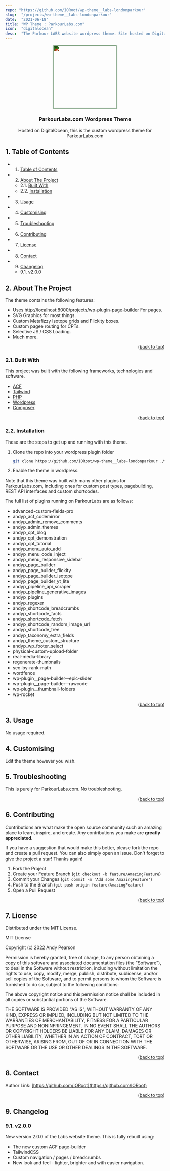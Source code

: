 ```yaml
---
repo: "https://github.com/IORoot/wp-theme__labs-londonparkour"
slug:  "/projects/wp-theme__labs-londonparkour"
date:  "2021-06-18"
title: "WP Theme : ParkourLabs.com"
icon:  "digitalocean"
desc:  "The Parkour LABS website wordpress theme. Site hosted on DigitalOcean."
---
```



<div id="top"></div>

<div align="center">

<div style="filter: invert(88%) sepia(13%) saturate(2256%) hue-rotate(74deg) brightness(96%) contrast(80%);">
<img src="https://cdn.jsdelivr.net/npm/@mdi/svg@6.7.96/svg/test-tube.svg" style="width:200px;"/>
</div>

<h3 align="center">ParkourLabs.com Wordpress Theme</h3>

<p align="center">
    Hosted on DigitalOcean, this is the custom wordpress theme for ParkourLabs.com
</p>    
</div>

##  1. <a name='TableofContents'></a>Table of Contents


* 1. [Table of Contents](#TableofContents)
* 2. [About The Project](#AboutTheProject)
	* 2.1. [Built With](#BuiltWith)
	* 2.2. [Installation](#Installation)
* 3. [Usage](#Usage)
* 4. [ Customising](#Customising)
* 5. [Troubleshooting](#Troubleshooting)
* 6. [Contributing](#Contributing)
* 7. [License](#License)
* 8. [Contact](#Contact)
* 9. [Changelog](#Changelog)
	* 9.1. [v2.0.0](#v2.0.0)


##  2. <a name='AboutTheProject'></a>About The Project

The theme contains the following features:

- Uses [http://localhost:8000/projects/wp-plugin-page-builder](http://localhost:8000/projects/wp-plugin-page-builder) For pages.
- SVG Graphics for most things.
- Custom Metafizzy Isotope grids and Flickity boxes.
- Custom pagee routing for CPTs.
- Selective JS / CSS Loading.
- Much more.

<p align="right">(<a href="#top">back to top</a>)</p>


###  2.1. <a name='BuiltWith'></a>Built With

This project was built with the following frameworks, technologies and software.

* [ACF](https://www.advancedcustomfields.com/)
* [Tailwind](https://www.tailwindcss.com/)
* [PHP](https://php.net/)
* [Wordpress](https://wordpress.org/)
* [Composer](https://getcomposer.org/)

<p align="right">(<a href="#top">back to top</a>)</p>


###  2.2. <a name='Installation'></a>Installation

These are the steps to get up and running with this theme.

1. Clone the repo into your wordpress plugin folder
    ```sh
    git clone https://github.com/IORoot/wp-theme__labs-londonparkour ./wp-content/themes/parkourlabs
    ```
1. Enable the theme in wordpress.

Note that this theme was built with many other plugins for ParkourLabs.com, including ones for custom post types, pagebuilding, REST API interfaces and custom shortcodes.

The full list of plugins running on ParkourLabs are as follows:

- advanced-custom-fields-pro
- andyp_acf_codemirror
- andyp_admin_remove_comments
- andyp_admin_themes
- andyp_cpt_blog
- andyp_cpt_demonstration
- andyp_cpt_tutorial
- andyp_menu_auto_add
- andyp_menu_code_inject
- andyp_menu_responsive_sidebar
- andyp_page_builder
- andyp_page_builder_flickity
- andyp_page_builder_isotope
- andyp_page_builder_yt_lite
- andyp_pipeline_api_scraper
- andyp_pipeline_generative_images
- andyp_plugins
- andyp_regexer
- andyp_shortcode_breadcrumbs
- andyp_shortcode_facts
- andyp_shortcode_fetch
- andyp_shortcode_random_image_url
- andyp_shortcode_tree
- andyp_taxonomy_extra_fields
- andyp_theme_custom_structure
- andyp_wp_footer_select
- physical-custom-upload-folder
- real-media-library
- regenerate-thumbnails
- seo-by-rank-math
- wordfence
- wp-plugin__page-builder--epic-slider
- wp-plugin__page-builder--rawcode
- wp-plugin__thumbnail-folders
- wp-rocket


<p align="right">(<a href="#top">back to top</a>)</p>



##  3. <a name='Usage'></a>Usage

No usage required.


##  4. <a name='Customising'></a> Customising

Edit the theme however you wish.

##  5. <a name='Troubleshooting'></a>Troubleshooting

This is purely for ParkourLabs.com. No troubleshooting.

<p align="right">(<a href="#top">back to top</a>)</p>


##  6. <a name='Contributing'></a>Contributing

Contributions are what make the open source community such an amazing place to learn, inspire, and create. Any contributions you make are **greatly appreciated**.

If you have a suggestion that would make this better, please fork the repo and create a pull request. You can also simply open an issue.
Don't forget to give the project a star! Thanks again!

1. Fork the Project
2. Create your Feature Branch (`git checkout -b feature/AmazingFeature`)
3. Commit your Changes (`git commit -m 'Add some AmazingFeature'`)
4. Push to the Branch (`git push origin feature/AmazingFeature`)
5. Open a Pull Request

<p align="right">(<a href="#top">back to top</a>)</p>



##  7. <a name='License'></a>License

Distributed under the MIT License.

MIT License

Copyright (c) 2022 Andy Pearson

Permission is hereby granted, free of charge, to any person obtaining a copy
of this software and associated documentation files (the "Software"), to deal
in the Software without restriction, including without limitation the rights
to use, copy, modify, merge, publish, distribute, sublicense, and/or sell
copies of the Software, and to permit persons to whom the Software is
furnished to do so, subject to the following conditions:

The above copyright notice and this permission notice shall be included in all
copies or substantial portions of the Software.

THE SOFTWARE IS PROVIDED "AS IS", WITHOUT WARRANTY OF ANY KIND, EXPRESS OR
IMPLIED, INCLUDING BUT NOT LIMITED TO THE WARRANTIES OF MERCHANTABILITY,
FITNESS FOR A PARTICULAR PURPOSE AND NONINFRINGEMENT. IN NO EVENT SHALL THE
AUTHORS OR COPYRIGHT HOLDERS BE LIABLE FOR ANY CLAIM, DAMAGES OR OTHER
LIABILITY, WHETHER IN AN ACTION OF CONTRACT, TORT OR OTHERWISE, ARISING FROM,
OUT OF OR IN CONNECTION WITH THE SOFTWARE OR THE USE OR OTHER DEALINGS IN THE
SOFTWARE.

<p align="right">(<a href="#top">back to top</a>)</p>



##  8. <a name='Contact'></a>Contact

Author Link: [https://github.com/IORoot](https://github.com/IORoot)

<p align="right">(<a href="#top">back to top</a>)</p>

##  9. <a name='Changelog'></a>Changelog

###  9.1. <a name='v2.0.0'></a>v2.0.0

New version 2.0.0 of the Labs website theme. This is fully rebuilt using:

- The new custom ACF page-builder
- TailwindCSS
- Custom navigation / pages / breadcrumbs
- New look and feel - lighter, brighter and with easier navigation.
